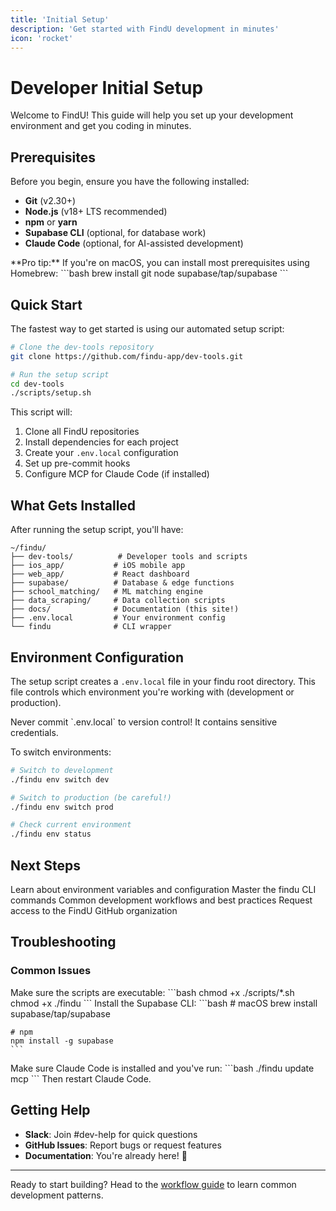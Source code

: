 ```yaml
---
title: 'Initial Setup'
description: 'Get started with FindU development in minutes'
icon: 'rocket'
---
```


# Developer Initial Setup

Welcome to FindU! This guide will help you set up your development environment and get you coding in minutes.

## Prerequisites

Before you begin, ensure you have the following installed:

- **Git** (v2.30+)
- **Node.js** (v18+ LTS recommended)
- **npm** or **yarn**
- **Supabase CLI** (optional, for database work)
- **Claude Code** (optional, for AI-assisted development)

<Check>
**Pro tip:** If you're on macOS, you can install most prerequisites using Homebrew:
```bash
brew install git node supabase/tap/supabase
```
</Check>

## Quick Start

The fastest way to get started is using our automated setup script:

```bash
# Clone the dev-tools repository
git clone https://github.com/findu-app/dev-tools.git

# Run the setup script
cd dev-tools
./scripts/setup.sh
```

This script will:
1. Clone all FindU repositories
2. Install dependencies for each project
3. Create your `.env.local` configuration
4. Set up pre-commit hooks
5. Configure MCP for Claude Code (if installed)

## What Gets Installed

After running the setup script, you'll have:

```
~/findu/
├── dev-tools/          # Developer tools and scripts
├── ios_app/           # iOS mobile app
├── web_app/           # React dashboard
├── supabase/          # Database & edge functions
├── school_matching/   # ML matching engine
├── data_scraping/     # Data collection scripts
├── docs/              # Documentation (this site!)
├── .env.local         # Your environment config
└── findu              # CLI wrapper
```

## Environment Configuration

The setup script creates a `.env.local` file in your findu root directory. This file controls which environment you're working with (development or production).

<Warning>
Never commit `.env.local` to version control! It contains sensitive credentials.
</Warning>

To switch environments:

```bash
# Switch to development
./findu env switch dev

# Switch to production (be careful!)
./findu env switch prod

# Check current environment
./findu env status
```

## Next Steps

<CardGroup cols={2}>
  <Card title="Environment Config" icon="gear" href="/developer/environment-config">
    Learn about environment variables and configuration
  </Card>
  <Card title="CLI Reference" icon="terminal" href="/developer/cli-reference">
    Master the findu CLI commands
  </Card>
  <Card title="Workflow Guide" icon="code" href="/developer/workflow-guide">
    Common development workflows and best practices
  </Card>
  <Card title="Join the Team" icon="users" href="https://github.com/findu-app">
    Request access to the FindU GitHub organization
  </Card>
</CardGroup>

## Troubleshooting

### Common Issues

<AccordionGroup>
  <Accordion title="Permission denied when running scripts">
    Make sure the scripts are executable:
    ```bash
    chmod +x ./scripts/*.sh
    chmod +x ./findu
    ```
  </Accordion>
  
  <Accordion title="Supabase CLI not found">
    Install the Supabase CLI:
    ```bash
    # macOS
    brew install supabase/tap/supabase
    
    # npm
    npm install -g supabase
    ```
  </Accordion>
  
  <Accordion title="MCP configuration fails">
    Make sure Claude Code is installed and you've run:
    ```bash
    ./findu update mcp
    ```
    Then restart Claude Code.
  </Accordion>
</AccordionGroup>

## Getting Help

- **Slack**: Join #dev-help for quick questions
- **GitHub Issues**: Report bugs or request features
- **Documentation**: You're already here! 🎉

---

Ready to start building? Head to the [workflow guide](/developer/workflow-guide) to learn common development patterns.